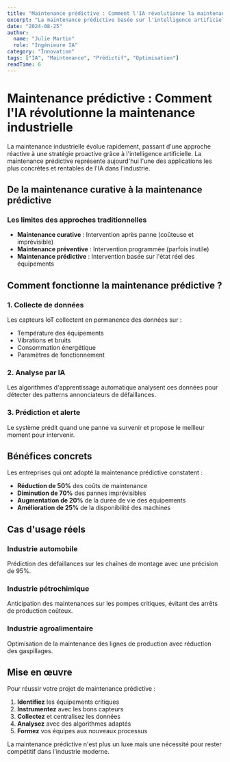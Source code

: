```yaml
---
title: "Maintenance prédictive : Comment l'IA révolutionne la maintenance industrielle"
excerpt: "La maintenance prédictive basée sur l'intelligence artificielle transforme la gestion des équipements industriels. Découvrez comment anticiper les pannes et optimiser vos opérations."
date: "2024-08-25"
author:
  name: "Julie Martin"
  role: "Ingénieure IA"
category: "Innovation"
tags: ["IA", "Maintenance", "Prédictif", "Optimisation"]
readTime: 6
---
```


# Maintenance prédictive : Comment l'IA révolutionne la maintenance industrielle

La maintenance industrielle évolue rapidement, passant d'une approche réactive à une stratégie proactive grâce à l'intelligence artificielle. La maintenance prédictive représente aujourd'hui l'une des applications les plus concrètes et rentables de l'IA dans l'industrie.

## De la maintenance curative à la maintenance prédictive

### Les limites des approches traditionnelles

- **Maintenance curative** : Intervention après panne (coûteuse et imprévisible)
- **Maintenance préventive** : Intervention programmée (parfois inutile)
- **Maintenance prédictive** : Intervention basée sur l'état réel des équipements

## Comment fonctionne la maintenance prédictive ?

### 1. Collecte de données
Les capteurs IoT collectent en permanence des données sur :
- Température des équipements
- Vibrations et bruits
- Consommation énergétique
- Paramètres de fonctionnement

### 2. Analyse par IA
Les algorithmes d'apprentissage automatique analysent ces données pour détecter des patterns annonciateurs de défaillances.

### 3. Prédiction et alerte
Le système prédit quand une panne va survenir et propose le meilleur moment pour intervenir.

## Bénéfices concrets

Les entreprises qui ont adopté la maintenance prédictive constatent :

- **Réduction de 50%** des coûts de maintenance
- **Diminution de 70%** des pannes imprévisibles  
- **Augmentation de 20%** de la durée de vie des équipements
- **Amélioration de 25%** de la disponibilité des machines

## Cas d'usage réels

### Industrie automobile
Prédiction des défaillances sur les chaînes de montage avec une précision de 95%.

### Industrie pétrochimique
Anticipation des maintenances sur les pompes critiques, évitant des arrêts de production coûteux.

### Industrie agroalimentaire
Optimisation de la maintenance des lignes de production avec réduction des gaspillages.

## Mise en œuvre

Pour réussir votre projet de maintenance prédictive :

1. **Identifiez** les équipements critiques
2. **Instrumentez** avec les bons capteurs
3. **Collectez** et centralisez les données
4. **Analysez** avec des algorithmes adaptés
5. **Formez** vos équipes aux nouveaux processus

La maintenance prédictive n'est plus un luxe mais une nécessité pour rester compétitif dans l'industrie moderne.